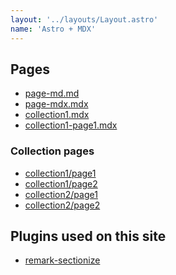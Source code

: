 ```yaml
---
layout: '../layouts/Layout.astro'
name: 'Astro + MDX'
---
```


## Pages

- [page-md.md](page-md)
- [page-mdx.mdx](page-mdx)
- [collection1.mdx](collection1)
- [collection1-page1.mdx](collection1-page1)

### Collection pages

- [collection1/page1](collection1/page1)
- [collection1/page2](collection1/page2)
- [collection2/page1](collection2/page1)
- [collection2/page2](collection2/page2)

## Plugins used on this site

- [remark-sectionize](https://github.com/jake-low/remark-sectionize)
